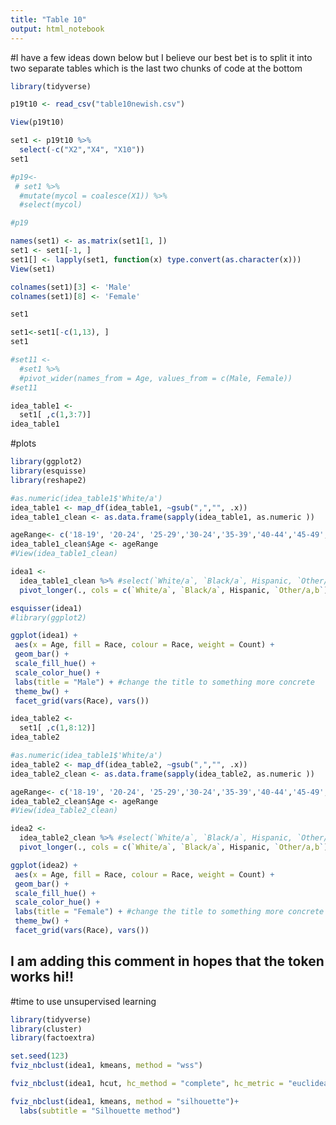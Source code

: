 ```yaml
---
title: "Table 10"
output: html_notebook
---
```

#I have a few ideas down below but I believe our best bet is to split it into two separate tables which is the last two chunks of code at the bottom

```r
library(tidyverse)
```

```r
p19t10 <- read_csv("table10newish.csv")

View(p19t10)

```
```r
set1 <- p19t10 %>%
  select(-c("X2","X4", "X10"))
set1
```
```r
#p19<-
 # set1 %>% 
  #mutate(mycol = coalesce(X1)) %>%
  #select(mycol)

#p19
```


```r
names(set1) <- as.matrix(set1[1, ])
set1 <- set1[-1, ]
set1[] <- lapply(set1, function(x) type.convert(as.character(x)))
View(set1)

```

```r
colnames(set1)[3] <- 'Male'
colnames(set1)[8] <- 'Female'

set1


```
```r
set1<-set1[-c(1,13), ]
set1
```


```r
#set11 <- 
  #set1 %>%
  #pivot_wider(names_from = Age, values_from = c(Male, Female))
#set11
```

```r
idea_table1 <-
  set1[ ,c(1,3:7)]
idea_table1
```
#plots
```r
library(ggplot2)
library(esquisse)
library(reshape2)


```

```r
#as.numeric(idea_table1$'White/a')
idea_table1 <- map_df(idea_table1, ~gsub(",","", .x))
idea_table1_clean <- as.data.frame(sapply(idea_table1, as.numeric ))

ageRange<- c('18-19', '20-24', '25-29','30-24','35-39','40-44','45-49','50-54','55-59','60-64','65 or older')
idea_table1_clean$Age <- ageRange
#View(idea_table1_clean)
```

```r
idea1 <- 
  idea_table1_clean %>% #select(`White/a`, `Black/a`, Hispanic, `Other/a,b`) %>%
  pivot_longer(., cols = c(`White/a`, `Black/a`, Hispanic, `Other/a,b`), names_to = "Race", values_to = "Count")
```

```r
esquisser(idea1)
#library(ggplot2)
```

```r

ggplot(idea1) +
 aes(x = Age, fill = Race, colour = Race, weight = Count) +
 geom_bar() +
 scale_fill_hue() +
 scale_color_hue() +
 labs(title = "Male") + #change the title to something more concrete 
 theme_bw() +
 facet_grid(vars(Race), vars())
```


```r
idea_table2 <-
  set1[ ,c(1,8:12)]
idea_table2
```
```r
#as.numeric(idea_table1$'White/a')
idea_table2 <- map_df(idea_table2, ~gsub(",","", .x))
idea_table2_clean <- as.data.frame(sapply(idea_table2, as.numeric ))

ageRange<- c('18-19', '20-24', '25-29','30-24','35-39','40-44','45-49','50-54','55-59','60-64','65 or older')
idea_table2_clean$Age <- ageRange
#View(idea_table2_clean)
```


```r
idea2 <- 
  idea_table2_clean %>% #select(`White/a`, `Black/a`, Hispanic, `Other/a,b`) %>%
  pivot_longer(., cols = c(`White/a`, `Black/a`, Hispanic, `Other/a,b`), names_to = "Race", values_to = "Count")
```


```r
ggplot(idea2) +
 aes(x = Age, fill = Race, colour = Race, weight = Count) +
 geom_bar() +
 scale_fill_hue() +
 scale_color_hue() +
 labs(title = "Female") + #change the title to something more concrete 
 theme_bw() +
 facet_grid(vars(Race), vars())
```



## I am adding this comment in hopes that the token works hi!!


#time to use unsupervised learning

```r
library(tidyverse)
library(cluster)
library(factoextra)
```


```r
set.seed(123)
fviz_nbclust(idea1, kmeans, method = "wss")
```
```r
fviz_nbclust(idea1, hcut, hc_method = "complete", hc_metric = "euclidean", method = "wss")
```
```r
fviz_nbclust(idea1, kmeans, method = "silhouette")+
  labs(subtitle = "Silhouette method")
```

